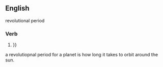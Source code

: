 ==English==
revolutional period
===Verb===
{{en-verb}}

# {{{1|{{substub}}}}}
#:''{{{2|<!-- example sentence -->}}}''
a revolutiopnal period for a planet is how long it takes to orbit around the sun.